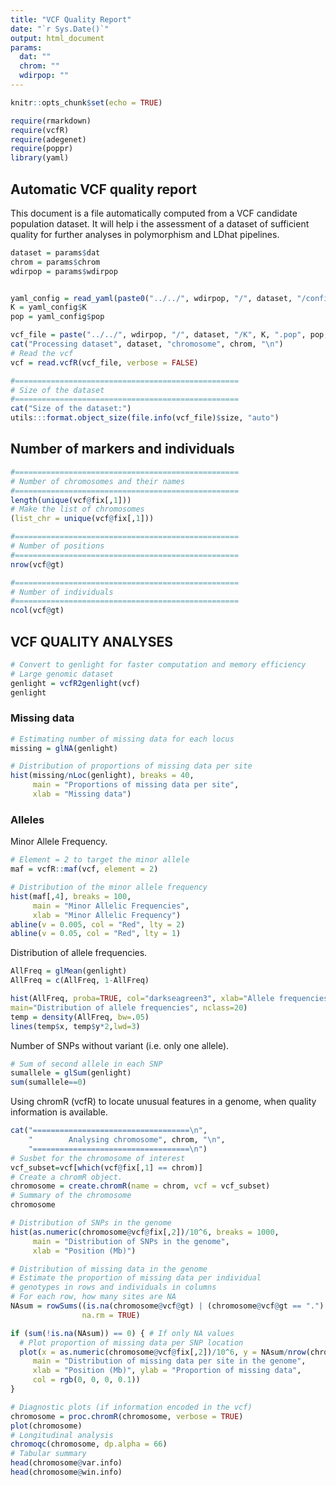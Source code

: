 ```yaml
---
title: "VCF Quality Report"
date: "`r Sys.Date()`"
output: html_document
params:
  dat: ""
  chrom: ""
  wdirpop: ""
---
```


```r
knitr::opts_chunk$set(echo = TRUE)
```

```r
require(rmarkdown)
require(vcfR)
require(adegenet)
require(poppr)
library(yaml)
```


## Automatic VCF quality report

This document is a file automatically computed from a VCF candidate population dataset. It will help i the assessment of a dataset of sufficient quality for further analyses in polymorphism and LDhat pipelines.


```r
dataset = params$dat
chrom = params$chrom
wdirpop = params$wdirpop


yaml_config = read_yaml(paste0("../../", wdirpop, "/", dataset, "/config.yaml"))
K = yaml_config$K
pop = yaml_config$pop

vcf_file = paste("../../", wdirpop, "/", dataset, "/K", K, ".pop", pop, "/", dataset, ".chromosome.", chrom, ".ldhat.vcf.gz", sep = "")
cat("Processing dataset", dataset, "chromosome", chrom, "\n")
# Read the vcf
vcf = read.vcfR(vcf_file, verbose = FALSE)

#==================================================
# Size of the dataset
#==================================================
cat("Size of the dataset:")
utils:::format.object_size(file.info(vcf_file)$size, "auto")
```

  <!-- Summary stats of dataset - Automatic Rmd report -->
  <!--      Number of markers -->
  <!--      Number of individuals -->
  <!--      Dist of number of markers (non-missing sites) per individual -->
  <!--      Missing sites -->
  <!--      Hist of missing sites distribution -->
  <!--      Number of sites with missing sites < 10% -->
  <!--      Depth -->
  <!--      MAF -->
       

## Number of markers and individuals

```r
#==================================================
# Number of chromosomes and their names
#==================================================
length(unique(vcf@fix[,1]))
# Make the list of chromosomes
(list_chr = unique(vcf@fix[,1]))

#==================================================
# Number of positions
#==================================================
nrow(vcf@gt)

#==================================================
# Number of individuals
#==================================================
ncol(vcf@gt)
```

## VCF QUALITY ANALYSES

```r
# Convert to genlight for faster computation and memory efficiency
# Large genomic dataset
genlight = vcfR2genlight(vcf)
genlight
```


### Missing data

```r
# Estimating number of missing data for each locus
missing = glNA(genlight)

# Distribution of proportions of missing data per site
hist(missing/nLoc(genlight), breaks = 40,
     main = "Proportions of missing data per site",
     xlab = "Missing data")
```


### Alleles

<!-- Number of alleles per sites and individuals. -->

<!-- ```{r echo = TRUE} -->
<!-- # Sum of second allele in each SNP -->
<!-- sumallele = glSum(genlight) -->
<!-- # Distribution of Minor Allele Frequencies -->
<!-- hist((sumallele/nLoc(genlight)), breaks = 40, -->
<!--      main = "Minor Allelic Frequencies", -->
<!--      xlab = "Minor Allelic Frequency") -->

<!-- # Mean number of second allele in each SNP -->
<!-- meanallele = glMean(genlight) -->

<!-- # Heatmap of the number of alleles per loci as a function of individuals -->
<!-- glPlot(genlight) -->
<!-- ``` -->


Minor Allele Frequency.

```r
# Element = 2 to target the minor allele
maf = vcfR::maf(vcf, element = 2)
```


```r
# Distribution of the minor allele frequency
hist(maf[,4], breaks = 100,
     main = "Minor Allelic Frequencies",
     xlab = "Minor Allelic Frequency")
abline(v = 0.005, col = "Red", lty = 2)
abline(v = 0.05, col = "Red", lty = 1)
```

Distribution of allele frequencies.

```r
AllFreq = glMean(genlight)
AllFreq = c(AllFreq, 1-AllFreq)
```

```r
hist(AllFreq, proba=TRUE, col="darkseagreen3", xlab="Allele frequencies",
main="Distribution of allele frequencies", nclass=20)
temp = density(AllFreq, bw=.05)
lines(temp$x, temp$y*2,lwd=3)
```

Number of SNPs without variant (i.e. only one allele).

```r
# Sum of second allele in each SNP
sumallele = glSum(genlight)
sum(sumallele==0)
```


Using chromR (vcfR) to locate unusual features in a genome, when quality information is available.

```r
cat("===================================\n",
    "        Analysing chromosome", chrom, "\n",
    "===================================\n")
# Susbet for the chromosome of interest
vcf_subset=vcf[which(vcf@fix[,1] == chrom)]
# Create a chromR object.
chromosome = create.chromR(name = chrom, vcf = vcf_subset)
# Summary of the chromosome
chromosome

# Distribution of SNPs in the genome
hist(as.numeric(chromosome@vcf@fix[,2])/10^6, breaks = 1000,
     main = "Distribution of SNPs in the genome",
     xlab = "Position (Mb)")

# Distribution of missing data in the genome
# Estimate the proportion of missing data per individual
# genotypes in rows and individuals in columns
# For each row, how many sites are NA
NAsum = rowSums((is.na(chromosome@vcf@gt) | (chromosome@vcf@gt == ".") | (chromosome@vcf@gt == "./.")),
                na.rm = TRUE)

if (sum(!is.na(NAsum)) == 0) { # If only NA values
  # Plot proportion of missing data per SNP location
  plot(x = as.numeric(chromosome@vcf@fix[,2])/10^6, y = NAsum/nrow(chromosome@vcf@gt),
     main = "Distribution of missing data per site in the genome",
     xlab = "Position (Mb)", ylab = "Proportion of missing data",
     col = rgb(0, 0, 0, 0.1))
}

# Diagnostic plots (if information encoded in the vcf)
chromosome = proc.chromR(chromosome, verbose = TRUE)
plot(chromosome)
# Longitudinal analysis
chromoqc(chromosome, dp.alpha = 66)
# Tabular summary
head(chromosome@var.info)
head(chromosome@win.info)
```



